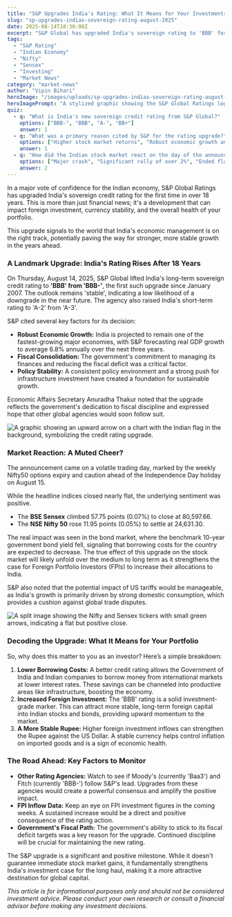 ```yaml
---
title: "S&P Upgrades India's Rating: What It Means for Your Investments"
slug: "sp-upgrades-indias-sovereign-rating-august-2025"
date: 2025-08-14T18:30:00Z
excerpt: "S&P Global has upgraded India's sovereign rating to 'BBB' for the first time since 2007. We break down what this landmark decision means for the Indian market, the Rupee, and your investment portfolio."
tags:
  - "S&P Rating"
  - "Indian Economy"
  - "Nifty"
  - "Sensex"
  - "Investing"
  - "Market News"
category: "market-news"
author: "Vipin Bihari"
heroImage: "/images/uploads/sp-upgrades-indias-sovereign-rating-august-2025/hero-image.jpg"
heroImagePrompt: "A stylized graphic showing the S&P Global Ratings logo next to an upward-trending arrow superimposed on the Indian flag, symbolizing India's sovereign rating upgrade."
quiz:
  - q: "What is India's new sovereign credit rating from S&P Global?"
    options: ["BBB-", "BBB", "A-", "BB+"]
    answer: 1
  - q: "What was a primary reason cited by S&P for the rating upgrade?"
    options: ["Higher stock market returns", "Robust economic growth and fiscal consolidation", "Increased foreign trade", "A stronger Rupee"]
    answer: 1
  - q: "How did the Indian stock market react on the day of the announcement?"
    options: ["Major crash", "Significant rally of over 2%", "Ended flat with a positive bias", "No change"]
    answer: 2
---
```


In a major vote of confidence for the Indian economy, S&P Global Ratings has upgraded India's sovereign credit rating for the first time in over 18 years. This is more than just financial news; it's a development that can impact foreign investment, currency stability, and the overall health of your portfolio.

This upgrade signals to the world that India's economic management is on the right track, potentially paving the way for stronger, more stable growth in the years ahead.

### A Landmark Upgrade: India's Rating Rises After 18 Years

On Thursday, August 14, 2025, S&P Global lifted India's long-term sovereign credit rating to **'BBB' from 'BBB-'**, the first such upgrade since January 2007. The outlook remains 'stable', indicating a low likelihood of a downgrade in the near future. The agency also raised India's short-term rating to 'A-2' from 'A-3'.

S&P cited several key factors for its decision:
*   **Robust Economic Growth:** India is projected to remain one of the fastest-growing major economies, with S&P forecasting real GDP growth to average 6.8% annually over the next three years.
*   **Fiscal Consolidation:** The government's commitment to managing its finances and reducing the fiscal deficit was a critical factor.
*   **Policy Stability:** A consistent policy environment and a strong push for infrastructure investment have created a foundation for sustainable growth.

Economic Affairs Secretary Anuradha Thakur noted that the upgrade reflects the government's dedication to fiscal discipline and expressed hope that other global agencies would soon follow suit.

![A graphic showing an upward arrow on a chart with the Indian flag in the background, symbolizing the credit rating upgrade.](/images/uploads/sp-upgrades-indias-sovereign-rating-august-2025/rating-upgrade.png)

### Market Reaction: A Muted Cheer?

The announcement came on a volatile trading day, marked by the weekly Nifty50 options expiry and caution ahead of the Independence Day holiday on August 15.

While the headline indices closed nearly flat, the underlying sentiment was positive.
*   The **BSE Sensex** climbed 57.75 points (0.07%) to close at 80,597.66.
*   The **NSE Nifty 50** rose 11.95 points (0.05%) to settle at 24,631.30.

The real impact was seen in the bond market, where the benchmark 10-year government bond yield fell, signaling that borrowing costs for the country are expected to decrease. The true effect of this upgrade on the stock market will likely unfold over the medium to long term as it strengthens the case for Foreign Portfolio Investors (FPIs) to increase their allocations to India.

S&P also noted that the potential impact of US tariffs would be manageable, as India's growth is primarily driven by strong domestic consumption, which provides a cushion against global trade disputes.

![A split image showing the Nifty and Sensex tickers with small green arrows, indicating a flat but positive close.](/images/uploads/sp-upgrades-indias-sovereign-rating-august-2025/market-reaction.png)

### Decoding the Upgrade: What It Means for Your Portfolio

So, why does this matter to you as an investor? Here’s a simple breakdown:

1.  **Lower Borrowing Costs:** A better credit rating allows the Government of India and Indian companies to borrow money from international markets at lower interest rates. These savings can be channeled into productive areas like infrastructure, boosting the economy.
2.  **Increased Foreign Investment:** The 'BBB' rating is a solid investment-grade marker. This can attract more stable, long-term foreign capital into Indian stocks and bonds, providing upward momentum to the market.
3.  **A More Stable Rupee:** Higher foreign investment inflows can strengthen the Rupee against the US Dollar. A stable currency helps control inflation on imported goods and is a sign of economic health.

### The Road Ahead: Key Factors to Monitor

*   **Other Rating Agencies:** Watch to see if Moody's (currently 'Baa3') and Fitch (currently 'BBB-') follow S&P's lead. Upgrades from these agencies would create a powerful consensus and amplify the positive impact.
*   **FPI Inflow Data:** Keep an eye on FPI investment figures in the coming weeks. A sustained increase would be a direct and positive consequence of the rating action.
*   **Government's Fiscal Path:** The government's ability to stick to its fiscal deficit targets was a key reason for the upgrade. Continued discipline will be crucial for maintaining the new rating.

The S&P upgrade is a significant and positive milestone. While it doesn't guarantee immediate stock market gains, it fundamentally strengthens India's investment case for the long haul, making it a more attractive destination for global capital.

*This article is for informational purposes only and should not be considered investment advice. Please conduct your own research or consult a financial advisor before making any investment decisions.*